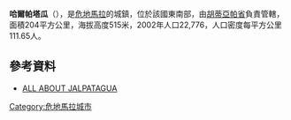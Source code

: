 '''哈爾帕塔瓜'''（{{lang-es|Jalpatagua}}），是[[危地馬拉|危地馬拉]]的城鎮，位於該國東南部，由[[胡蒂亞帕省|胡蒂亞帕省]]負責管轄，面積204平方公里，海拔高度515米，2002年人口22,776，人口密度每平方公里111.65人。

==參考資料==
*[https://web.archive.org/web/20081011133847/http://jalpatagua.awardspace.com/ ALL ABOUT JALPATAGUA]

{{coord|14|08|N|90|01|W|region:GT_type:city|display=title}}

{{Guatemala-geo-stub}}
[[Category:危地馬拉城市|Category:危地馬拉城市]]
